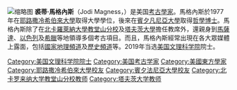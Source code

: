 {{blpunsourced|time=2018-08-18T06:57:15+00:00}}
{{expand english|time=2018-08-18T06:57:15+00:00}}
[[File:Jodi_Magness.jpg|缩略图]]
'''裘蒂‧馬格內斯'''（Jodi Magness，{{bd|1956年|9月19日|||}}）是美国[[考古學家|考古學家]]。馬格內斯於1977年在[[耶路撒冷希伯來大學|耶路撒冷希伯來大學]]取得大學學位，後來在[[賓夕凡尼亞大學|賓夕凡尼亞大學]]取得[[哲學博士|哲學博士]]。馬格內斯除了在[[北卡羅萊納大學教堂山分校|北卡羅萊納大學教堂山分校]]及[[塔夫茨大學|塔夫茨大學]]擔任教席外，還親身到[[馬薩達|馬薩達]]、[[以色列|以色列]]及[[希臘|希臘]]等地領導多個考古項目。而且，馬格內斯經常出現在各大眾媒體上露面，包括[[國家地理頻道|國家地理頻道]]及[[歷史頻道|歷史頻道]]等。2019年当选[[美国文理科学院|美国文理科学院]]院士。

{{Authority control}}
{{DEFAULTSORT:Magness, Jodi}}
[[Category:美国文理科学院院士|Category:美国文理科学院院士]]
[[Category:美国考古学家|Category:美国考古学家]]
[[Category:美國東方學家|Category:美國東方學家]]
[[Category:耶路撒冷希伯來大學校友|Category:耶路撒冷希伯來大學校友]]
[[Category:賓夕法尼亞大學校友|Category:賓夕法尼亞大學校友]]
[[Category:北卡罗来纳大学教堂山分校教师|Category:北卡罗来纳大学教堂山分校教师]]
[[Category:塔夫茨大学教师|Category:塔夫茨大学教师]]
{{archaeologist-stub}}
